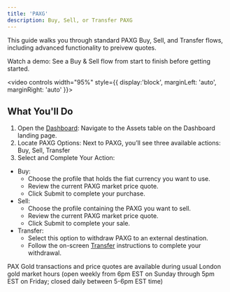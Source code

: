 ```yaml
---
title: 'PAXG'
description: Buy, Sell, or Transfer PAXG
---
```


This guide walks you through standard PAXG Buy, Sell, and Transfer flows, including advanced functionality to preivew quotes.

<Tip>

Watch a demo: See a Buy & Sell flow from start to finish before getting started. 

<video
 controls width="95%" style={{ display:'block', marginLeft: 'auto', marginRight: 'auto' }}>
  <source src="/images/usdg-mint-demo.mp4" type="video/mp4" />
</video>

</Tip>

## **What You'll Do**
1. Open the [Dashboard](dashboard.paxos.com): Navigate to the Assets table on the Dashboard landing page.
2. Locate PAXG Options: Next to PAXG, you’ll see three available actions: Buy, Sell, Transfer
3. Select and Complete Your Action:
  - Buy:
    - Choose the profile that holds the fiat currency you want to use.
    - Review the current PAXG market price quote.
    - Click Submit to complete your purchase.
  - Sell:
    - Choose the profile containing the PAXG you want to sell.
    - Review the current PAXG market price quote.
    - Click Submit to complete your sale.
  - Transfer:
    - Select this option to withdraw PAXG to an external destination.
    - Follow the on-screen [Transfer](/guides/dashboard/transfer) instructions to complete your withdrawal.

<Tip>

PAX Gold transactions and price quotes are available during usual London gold market hours (open weekly from 6pm EST on Sunday through 5pm EST on Friday; closed daily between 5-6pm EST time)

</Tip>

